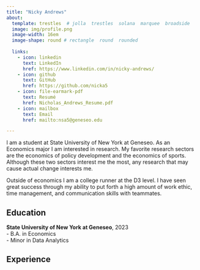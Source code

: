 ---
title: "Nicky Andrews" 
about:
  template: trestles  # jolla  trestles  solana  marquee  broadside
  image: img/profile.png
  image-width: 16em
  image-shape: round # rectangle  round  rounded
  
  links:
    - icon: linkedin
      text: LinkedIn
      href: https://www.linkedin.com/in/nicky-andrews/
    - icon: github
      text: GitHub
      href: https://github.com/nicka5
    - icon: file-earmark-pdf
      text: Resumé
      href: Nicholas_Andrews_Resume.pdf
    - icon: mailbox
      text: Email
      href: mailto:nsa5@geneseo.edu

---



I am a student at State University of New York at Geneseo. As an Economics major I am interested in research. My favorite research sectors are the economics of policy development and the economics of sports. Although these two sectors interest me the most, any research that may cause actual change interests me.

Outside of economics I am a college runner at the D3 level. I have seen great success through my ability to put forth a high amount of work ethic, time management, and communication skills with teammates. 

## Education

**State University of New York at Geneseo**, 2023<br>
- B.A. in Economics<br>
- Minor in Data Analytics

## Experience



